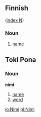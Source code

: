 ==Finnish==
([[Wiktionary:Finnish_index_n|index N]])

===Noun===

# [[name]]

==Toki Pona==
===Noun===
'''nimi'''
#[[name]]
#[[word]]

[[io:Nimi]]
[[pl:Nimi]]